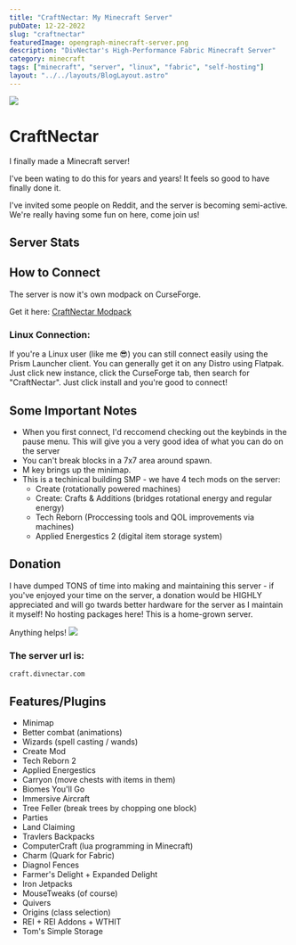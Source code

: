 ```yaml
---
title: "CraftNectar: My Minecraft Server"
pubDate: 12-22-2022
slug: "craftnectar"
featuredImage: opengraph-minecraft-server.png
description: "DivNectar's High-Performance Fabric Minecraft Server"
category: minecraft
tags: ["minecraft", "server", "linux", "fabric", "self-hosting"]
layout: "../../layouts/BlogLayout.astro"
---
```



<img src="/divnectar-minecraft-server.png" />

# CraftNectar

I finally made a Minecraft server! 

I've been wating to do this for years and years! It feels so good to have finally done it.

I've invited some people on Reddit, and the server is becoming semi-active. We're really having some fun on here, come join us!

## Server Stats
<Minestat client:load />

## How to Connect

The server is now it's own modpack on CurseForge.

Get it here: [CraftNectar Modpack](https://www.curseforge.com/minecraft/modpacks/craftnectar)

### Linux Connection:
If you're a Linux user (like me 😎) you can still connect easily using the Prism Launcher client. You can generally get it on any Distro using Flatpak.
Just click new instance, click the CurseForge tab, then search for "CraftNectar". Just click install and you're good to connect!



## Some Important Notes
- When you first connect, I'd reccomend checking out the keybinds in the pause menu. This will give you a very good idea of what you can do
on the server
- You can't break blocks in a 7x7 area around spawn.
- M key brings up the minimap.
- This is a techinical building SMP - we have 4 tech mods on the server:
  - Create (rotationally powered machines)
  - Create: Crafts & Additions (bridges rotational energy and regular energy)
  - Tech Reborn (Proccessing tools and QOL improvements via machines)
  - Applied Energestics 2 (digital item storage system)
 
## Donation

I have dumped TONS of time into making and maintaining  this server - if you've enjoyed your time on
the server, a donation would be HIGHLY appreciated and will go twards better hardware for the server as I maintain it myself! No hosting
packages here! This is a home-grown server.

Anything helps!
<a href="https://www.paypal.com/donate/?business=CMUGV2PSMP24E&no_recurring=0&item_name=This+minecraft+server+expensive+a+f&currency_code=USD">
  <img src="/donate.png" />
</a>



### **The server url is:** 

`craft.divnectar.com`

## Features/Plugins

- Minimap
- Better combat (animations)
- Wizards (spell casting / wands)
- Create Mod
- Tech Reborn 2
- Applied Energestics 
- Carryon (move chests with items in them)
- Biomes You'll Go
- Immersive Aircraft
- Tree Feller (break trees by chopping one block)
- Parties
- Land Claiming
- Travlers Backpacks
- ComputerCraft (lua programming in Minecraft)
- Charm (Quark for Fabric)
- Diagnol Fences
- Farmer's Delight + Expanded Delight
- Iron Jetpacks
- MouseTweaks (of course)
- Quivers 
- Origins (class selection)
- REI + REI Addons + WTHIT
- Tom's Simple Storage